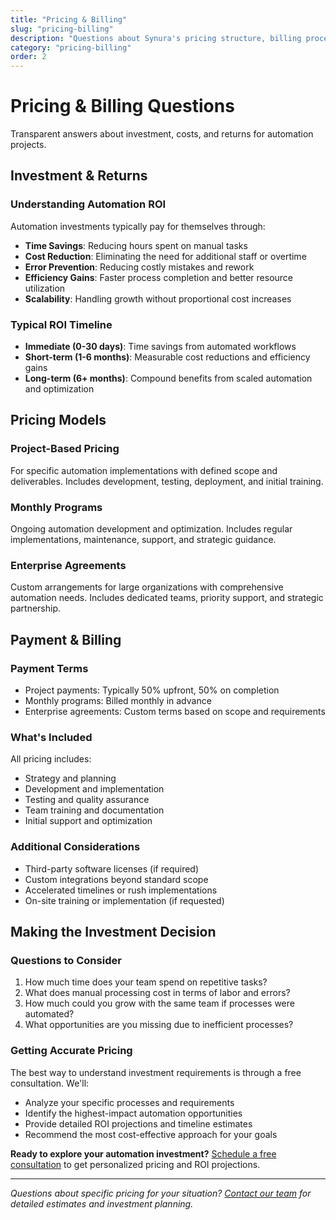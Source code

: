 ```yaml
---
title: "Pricing & Billing"
slug: "pricing-billing"
description: "Questions about Synura's pricing structure, billing processes, and investment returns for automation projects."
category: "pricing-billing"
order: 2
---
```


# Pricing & Billing Questions

Transparent answers about investment, costs, and returns for automation projects.

## Investment & Returns

### Understanding Automation ROI

Automation investments typically pay for themselves through:
- **Time Savings**: Reducing hours spent on manual tasks
- **Cost Reduction**: Eliminating the need for additional staff or overtime
- **Error Prevention**: Reducing costly mistakes and rework
- **Efficiency Gains**: Faster process completion and better resource utilization
- **Scalability**: Handling growth without proportional cost increases

### Typical ROI Timeline

- **Immediate (0-30 days)**: Time savings from automated workflows
- **Short-term (1-6 months)**: Measurable cost reductions and efficiency gains
- **Long-term (6+ months)**: Compound benefits from scaled automation and optimization

## Pricing Models

### Project-Based Pricing
For specific automation implementations with defined scope and deliverables. Includes development, testing, deployment, and initial training.

### Monthly Programs
Ongoing automation development and optimization. Includes regular implementations, maintenance, support, and strategic guidance.

### Enterprise Agreements
Custom arrangements for large organizations with comprehensive automation needs. Includes dedicated teams, priority support, and strategic partnership.

## Payment & Billing

### Payment Terms
- Project payments: Typically 50% upfront, 50% on completion
- Monthly programs: Billed monthly in advance
- Enterprise agreements: Custom terms based on scope and requirements

### What's Included
All pricing includes:
- Strategy and planning
- Development and implementation
- Testing and quality assurance
- Team training and documentation
- Initial support and optimization

### Additional Considerations
- Third-party software licenses (if required)
- Custom integrations beyond standard scope
- Accelerated timelines or rush implementations
- On-site training or implementation (if requested)

## Making the Investment Decision

### Questions to Consider
1. How much time does your team spend on repetitive tasks?
2. What does manual processing cost in terms of labor and errors?
3. How much could you grow with the same team if processes were automated?
4. What opportunities are you missing due to inefficient processes?

### Getting Accurate Pricing
The best way to understand investment requirements is through a free consultation. We'll:
- Analyze your specific processes and requirements
- Identify the highest-impact automation opportunities
- Provide detailed ROI projections and timeline estimates
- Recommend the most cost-effective approach for your goals

**Ready to explore your automation investment?** [Schedule a free consultation](/contact) to get personalized pricing and ROI projections.

---

*Questions about specific pricing for your situation? [Contact our team](/contact) for detailed estimates and investment planning.*